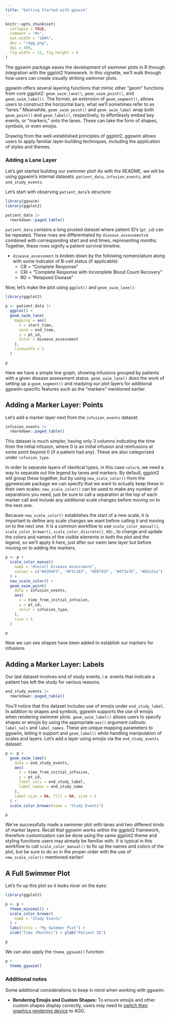 ```yaml
---
title: "Getting Started with ggswim"
---
```


```r
knitr::opts_chunk$set(
  collapse = TRUE,
  comment = "#>",
  out.width = "100%",
  dev = "ragg_png",
  dpi = 400,
  fig.width = 12, fig.height = 6
)
```

The ggswim package eases the development of swimmer plots in R through integration with the ggplot2 framework. In this vignette, we'll walk through how users can create visually striking swimmer plots.

ggswim offers several layering functions that mimic other "geom" functions from core ggplot2: `geom_swim_lane()`, `geom_swim_point()`, and `geom_swim_label()`. The former, an extension of `geom_segment()`, allows users to construct the horizontal bars, what we'll sometimes refer to as "lanes." Meanwhile, `geom_swim_point()` and `geom_swim_label` wrap both `geom_point()` and `geom_label()`, respectively, to effortlessly embed key events, or "markers," onto the lanes. These can take the form of shapes, symbols, or even emojis.

Drawing from the well-established principles of ggplot2, ggswim allows users to apply familiar layer-building techniques, including the application of styles and themes.

### Adding a Lane Layer

Let's get started building our swimmer plot! As with the README, we will be using ggswim's internal datasets: `patient_data`, `infusion_events`, and `end_study_events`. 

Let's start with observing `patient_data`'s structure:

```r
library(ggswim)
library(ggplot2)

patient_data |>
  rmarkdown::paged_table()
```

`patient_data` contains a long pivoted dataset where patient ID's (`pt_id`) can be repeated. These rows are differentiated by `disease_assessments`s combined with corresponding start and end times, representing months. Together, these rows signify a patient survival timeline.

- `disease_assessment` is broken down by the following nomenclature along with some indicator of B-cell status (if applicable):
   - CR = "Complete Response"
   - CRi = "Complete Response with Incomplete Blood Count Recovery"
   - RD = "Relapsed Disease"

Now, let's make the plot using `ggplot()` and `geom_swim_lane()`:

```r
library(ggplot2)

p <- patient_data |>
  ggplot() +
  geom_swim_lane(
    mapping = aes(
      x = start_time,
      xend = end_time,
      y = pt_id,
      color = disease_assessment
    ),
    linewidth = 5
  )

p
```

Here we have a simple line graph, showing infusions grouped by patients with a given disease assessment status. `geom_swim_lane()` does the work of setting up a `geom_segment()` and readying our plot layers for additional ggswim-specific features such as the "markers" mentioned earlier. 

## Adding a Marker Layer: Points

Let's add a marker layer next from the `infusion_events` dataset:

```r
infusion_events |>
  rmarkdown::paged_table()
```

This dataset is much simpler, having only 3 columns indicating the time from the initial infusion, where 0 is an initial infusion and reinfusions at some point beyond 0 (if a patient had any). These are also categorized under `infusion_type`. 

In order to separate layers of identical types, in this case `color`s, we need a way to separate out the legend by lanes and markers. By default, ggplot2 will group these together, but by using `new_scale_color()` from the ggnewscale package we can specify that we want to actually keep these in their own scales. `new_scale_color()` can be used to make any number of separations you need, just be sure to call a separation at the top of each marker call and include any additional scale changes before moving on to the next one.

Because `new_scale_color()` establishes the start of a new scale, it is important to define any scale changes we want before calling it and moving on to the next one. It is a common workflow to use `scale_color_manual()`, `scale_color_brewer()`, `scale_color_discrete()`, etc., to change and update the colors and names of the visible elements in both the plot and the legend, so we'll apply it here, just after our swim lane layer but before moving on to adding the markers.

```r
p <- p +
  scale_color_manual(
    name = "Overall Disease Assessment",
    values = c("#6394F3", "#F3C363", "#EB792F", "#d73a76", "#85a31e")
  ) +
  new_scale_color() +
  geom_swim_point(
    data = infusion_events,
    aes(
      x = time_from_initial_infusion,
      y = pt_id,
      color = infusion_type,
    ),
    size = 5
  )

p
```

Now we can see shapes have been added to establish our markers for infusions.

## Adding a Marker Layer: Labels

Our last dataset involves end of study events, i.e. events that indicate a patient has left the study for various reasons.

```r
end_study_events |>
  rmarkdown::paged_table()
```

You'll notice that this dataset includes use of emojis under `end_study_label`. In addition to shapes and symbols, ggswim supports the use of emojis when rendering swimmer plots. `geom_swim_label()` allows users to specify shapes or emojis by using the appropriate `aes()` argument callouts: `label_vals` and `label_names`. These are unique mapping parameters to ggswim, letting it support and `geom_label()` while handling manipulation of scales and layers. Let's add a layer using emojis via the `end_study_events` dataset:

```r
p <- p +
  geom_swim_label(
    data = end_study_events,
    aes(
      x = time_from_initial_infusion,
      y = pt_id,
      label_vals = end_study_label,
      label_names = end_study_name
    ),
    label.size = NA, fill = NA, size = 5
  ) +
  scale_color_brewer(name = "Study Events")

p
```

We've successfully made a swimmer plot with lanes and two different kinds of marker layers. Recall that ggswim works within the ggplot2 framework, therefore customization can be done using the same ggplot2 theme and styling functions users may already be familiar with. It is typical in this workflow to call `scale_color_manual()` to fix up the names and colors of the plot, but be sure to do so in the proper order with the use of `new_scale_color()` mentioned earlier!

## A Full Swimmer Plot

Let's fix up this plot so it looks nicer on the eyes:

```r
library(ggplot2)

p <- p +
  theme_minimal() +
  scale_color_brewer(
    name = "Study Events"
  ) +
  labs(title = "My Swimmer Plot") +
  xlab("Time (Months)") + ylab("Patient ID")

p
```

We can also apply the `theme_ggswim()` function:

```r
p +
  theme_ggswim()
```

### Additional notes

Some additional considerations to keep in mind when working with ggswim:

- **Rendering Emojis and Custom Shapes:** To ensure emojis and other custom shapes display correctly, users may need to [switch their graphics rendering device](https://support.posit.co/hc/en-us/articles/360017886674-Troubleshooting-RStudio-Rendering-Errors) to AGG.
